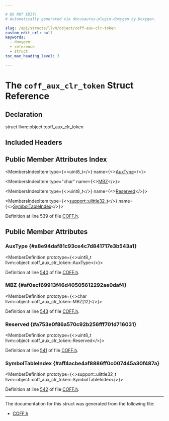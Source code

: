 ```yaml
---

# DO NOT EDIT!
# Automatically generated via docusaurus-plugin-doxygen by Doxygen.

slug: /api/structs/llvm/object/coff-aux-clr-token
custom_edit_url: null
keywords:
  - doxygen
  - reference
  - struct
toc_max_heading_level: 3

---
```





# The `coff_aux_clr_token` Struct Reference

<DoxygenPage pluginConfig={pluginConfig}>



## Declaration

<CodeBlock>struct llvm::object::coff_aux_clr_token</CodeBlock>

## Included Headers

<IncludesList>
<IncludesListItem
  filePath="llvm/Object/COFF.h"
  permalink="/docs/api/files/include/include/llvm/include/llvm/object/coff-h"
  isLocal="true" />
</IncludesList>

## Public Member Attributes Index

<MembersIndex>

<MembersIndexItem
  type={<>uint8&#95;t</>}
  name={<><a href="#a8e94daf81c93ce4c7d841717e3b543a1">AuxType</a></>}>
</MembersIndexItem>

<MembersIndexItem
  type="char"
  name={<><a href="#af0ecf69913f46d40505612292ae0daf4">MBZ</a></>}>
</MembersIndexItem>

<MembersIndexItem
  type={<>uint8&#95;t</>}
  name={<><a href="#a753e0f86a570c92b256fff701d716031">Reserved</a></>}>
</MembersIndexItem>

<MembersIndexItem
  type={<><a href="/docs/api/namespaces/llvm/support/#a206b37274fa3e908017da357d12724d1">support::ulittle32&#95;t</a></>}
  name={<><a href="#aff4acbe4af8886ff0c007445a30f487a">SymbolTableIndex</a></>}>
</MembersIndexItem>

</MembersIndex>


Definition at line 539 of file <a href="/docs/api/files/include/include/llvm/include/llvm/object/coff-h">COFF.h</a>.

<SectionDefinition>

## Public Member Attributes

### AuxType {#a8e94daf81c93ce4c7d841717e3b543a1}

<MemberDefinition
  prototype={<>uint8&#95;t llvm::object::coff&#95;aux&#95;clr&#95;token::AuxType</>}>

Definition at line <a href="/docs/api/files/include/include/llvm/include/llvm/object/coff-h/#l00540">540</a> of file <a href="/docs/api/files/include/include/llvm/include/llvm/object/coff-h">COFF.h</a>.
</MemberDefinition>

### MBZ {#af0ecf69913f46d40505612292ae0daf4}

<MemberDefinition
  prototype={<>char llvm::object::coff&#95;aux&#95;clr&#95;token::MBZ&#91;12&#93;</>}>

Definition at line <a href="/docs/api/files/include/include/llvm/include/llvm/object/coff-h/#l00543">543</a> of file <a href="/docs/api/files/include/include/llvm/include/llvm/object/coff-h">COFF.h</a>.
</MemberDefinition>

### Reserved {#a753e0f86a570c92b256fff701d716031}

<MemberDefinition
  prototype={<>uint8&#95;t llvm::object::coff&#95;aux&#95;clr&#95;token::Reserved</>}>

Definition at line <a href="/docs/api/files/include/include/llvm/include/llvm/object/coff-h/#l00541">541</a> of file <a href="/docs/api/files/include/include/llvm/include/llvm/object/coff-h">COFF.h</a>.
</MemberDefinition>

### SymbolTableIndex {#aff4acbe4af8886ff0c007445a30f487a}

<MemberDefinition
  prototype={<>support::ulittle32&#95;t llvm::object::coff&#95;aux&#95;clr&#95;token::SymbolTableIndex</>}>

Definition at line <a href="/docs/api/files/include/include/llvm/include/llvm/object/coff-h/#l00542">542</a> of file <a href="/docs/api/files/include/include/llvm/include/llvm/object/coff-h">COFF.h</a>.
</MemberDefinition>

</SectionDefinition>

<hr/>

The documentation for this struct was generated from the following file:

<ul>
<li><a href="/docs/api/files/include/include/llvm/include/llvm/object/coff-h">COFF.h</a></li>
</ul>

</DoxygenPage>
